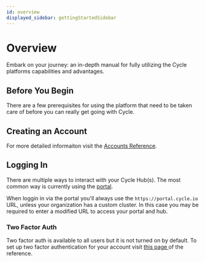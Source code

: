 ```yaml
---
id: overview
displayed_sidebar: gettingStartedSidebar
---
```



# Overview
Embark on your journey: an in-depth manual for fully utilizing the Cycle platforms capabilities and advantages.



## Before You Begin
There are a few prerequisites for using the platform that need to be taken care of before you can really get going with Cycle. 




## Creating an Account

<Accounts />

<p>
For more detailed informaiton visit the <a href="https://docs.cycle.io/reference/accounts">Accounts Reference</a>.
</p>


## Logging In


<p>
There are multiple ways to interact with your Cycle Hub(s).  The most common way is currently using the <a href="https://portal.cycle.io">portal</a>. 
</p>


When loggin in via the portal you'll always use the `https://portal.cycle.io` URL, unless your organization has a custom cluster. In this case you may be required to enter a modified URL to access your portal and hub.  

### Two Factor Auth

<p>
Two factor auth is available to all users but it is not turned on by default.  To set up two factor authentication for your account visit <a href="https://docs.cycle.io/reference/accounts/security#setting-up-two-factor-authentication"> this page </a>of the reference. 
</p>
